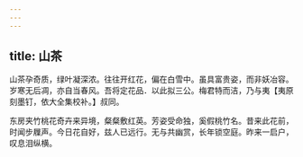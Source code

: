 ```yaml
---
---
---
```

title: 山茶
---



山茶孕奇质，绿叶凝深浓。往往开红花，偏在白雪中。虽具富贵姿，而非妖冶容。岁寒无后凋，亦自当春风。吾将定花品．以此拟三公。梅君特而洁，乃与夷【夷原刻墨钉，依大全集校补。】叔同。

东房夹竹桃花奇卉来异境，粲粲敷红英。芳姿受命独，奚假桃竹名。昔来此花前，时闻步屧声。今日花自好，兹人已远行。无与共幽赏，长年锁空庭。昨来一启户，叹息泪纵横。